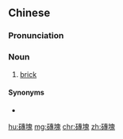{{also|砖块}}
==Chinese==
{{zh-forms|s=砖块}}

===Pronunciation===
{{zh-pron
|m=zhuānkuài
|c=zyun1 faai3
|cat=n
}}

===Noun===
{{zh-noun}}

# [[brick]]

====Synonyms====
* {{zh-l|磚頭}}

[[hu:磚塊]]
[[mg:磚塊]]
[[chr:磚塊]]
[[zh:磚塊]]